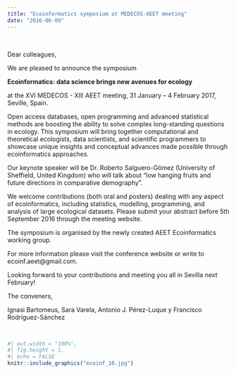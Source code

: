 ---
title: "Ecoinformatics symposium at MEDECOS-AEET meeting"
date: "2016-06-09"
---

<br>

Dear colleagues,

We are pleased to announce the symposium

**Ecoinformatics: data science brings new avenues for ecology**

at the XVI MEDECOS - XIII AEET meeting, 31 January – 4 February 2017, Seville, Spain.

Open access databases, open programming and advanced statistical methods are boosting the ability to solve complex long-standing questions in ecology. This symposium will bring together computational and theoretical ecologists, data scientists, and scientific programmers to showcase unique insights and conceptual advances made possible through ecoinformatics approaches.

Our keynote speaker will be Dr. Roberto Salguero-Gómez (University of Sheffield, United Kingdom) who will talk about “low hanging fruits and future directions in comparative demography”.

We welcome contributions (both oral and posters) dealing with any aspect of ecoinformatics, including statistics, modelling, programming, and analysis of large ecological datasets. Please submit your abstract before 5th September 2016 through the meeting website.

The symposium is organised by the newly created AEET Ecoinformatics working group.

For more information please visit the conference website or write to ecoinf.aeet@gmail.com.

Looking forward to your contributions and meeting you all in Sevilla next February!

The conveners,

Ignasi Bartomeus, Sara Varela, Antonio J. Pérez-Luque y Francisco Rodríguez-Sánchez

<br>

```{r}
#| out.width = "100%",
#| fig.height = 1,
#| echo = FALSE
knitr::include_graphics("ecoinf_10.jpg")
```

